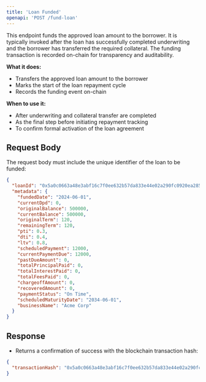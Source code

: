 ```yaml
---
title: 'Loan Funded'
openapi: 'POST /fund-loan'
---
```


This endpoint funds the approved loan amount to the borrower. It is typically invoked after the loan has successfully completed underwriting and the borrower has transferred the required collateral. The funding transaction is recorded on-chain for transparency and auditability.

**What it does:**
- Transfers the approved loan amount to the borrower
- Marks the start of the loan repayment cycle
- Records the funding event on-chain

**When to use it:**
- After underwriting and collateral transfer are completed
- As the final step before initiating repayment tracking
- To confirm formal activation of the loan agreement

## Request Body

The request body must include the unique identifier of the loan to be funded:

```json
{
  "loanId": "0x5a0c0663a48e3abf16c7f0ee632b57da833e44e02a290fc0920ea2858da31f73",
  "metadata": {
    "fundedDate": "2024-06-01",
    "currentDpd": 0,
    "originalBalance": 500000,
    "currentBalance": 500000,
    "originalTerm": 120,
    "remainingTerm": 120,
    "pti": 0.3,
    "dti": 0.4,
    "ltv": 0.8,
    "scheduledPayment": 12000,
    "currentPaymentDue": 12000,
    "pastDueAmount": 0,
    "totalPrincipalPaid": 0,
    "totalInterestPaid": 0,
    "totalFeesPaid": 0,
    "chargeoffAmount": 0,
    "recoveredAmount": 0,
    "paymentStatus": "On Time",
    "scheduledMaturityDate": "2034-06-01",
    "businessName": "Acme Corp"
  }
}
```

## Response

- Returns a confirmation of success with the blockchain transaction hash:

```json
{
  "transactionHash": "0x5a0c0663a48e3abf16c7f0ee632b57da833e44e02a290fc0920ea2858da31f73"
}
```
